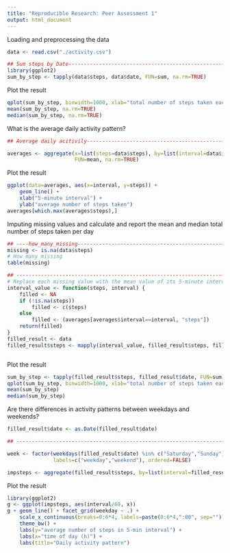 ```yaml
---
title: "Reproducible Research: Peer Assessment 1"
output: html_document
---
```

Loading and preprocessing the data

```r
data <- read.csv("./activity.csv")

## Sum steps by Date------------------------------------------------------------------------
library(ggplot2)
sum_by_step <- tapply(data$steps, data$date, FUN=sum, na.rm=TRUE)


```

Plot the result

```r
qplot(sum_by_step, binwidth=1000, xlab="total number of steps taken each day")
mean(sum_by_step, na.rm=TRUE)
median(sum_by_step, na.rm=TRUE)
```
What is the average daily activity pattern?

```r

## Average daily acitivily------------------------------------------------------------------------

averages <- aggregate(x=list(steps=data$steps), by=list(interval=data$interval),
                      FUN=mean, na.rm=TRUE)

```

Plot the result

```r
ggplot(data=averages, aes(x=interval, y=steps)) +
    geom_line() +
    xlab("5-minute interval") +
    ylab("average number of steps taken")
averages[which.max(averages$steps),]


```

Imputing missing values and calculate and report the mean and median total number of steps taken per day

```r
## ----how_many_missing----------------------------------------------------
missing <- is.na(data$steps)
# How many missing
table(missing)

## ------------------------------------------------------------------------
# Replace each missing value with the mean value of its 5-minute interval
interval_value <- function(steps, interval) {
    filled <- NA
    if (!is.na(steps))
        filled <- c(steps)
    else
        filled <- (averages[averages$interval==interval, "steps"])
    return(filled)
}
filled_result <- data
filled_result$steps <- mapply(interval_value, filled_result$steps, filled_result$interval)



```

Plot the result

```r
sum_by_step <- tapply(filled_result$steps, filled_result$date, FUN=sum)
qplot(sum_by_step, binwidth=1000, xlab="total number of steps taken each day")
mean(sum_by_step)
median(sum_by_step)
```


Are there differences in activity patterns between weekdays and weekends?

```r

filled_result$date <- as.Date(filled_result$date)

## ------------------------------------------------------------------------

week <- factor(weekdays(filled_result$date) %in% c("Saturday","Sunday"), 
               labels=c("weekday","weekend"), ordered=FALSE)

impsteps <- aggregate(filled_result$steps, by=list(interval=filled_result$interval, weekday=week), mean)

```

Plot the result

```r
library(ggplot2)
g <- ggplot(impsteps, aes(interval/60, x))
g + geom_line() + facet_grid(weekday ~ .) +
    scale_x_continuous(breaks=0:6*4, labels=paste(0:6*4,":00", sep="")) +
    theme_bw() +
    labs(y="average number of steps in 5-min interval") +
    labs(x="time of day (h)") +
    labs(title="Daily activity pattern")


```
